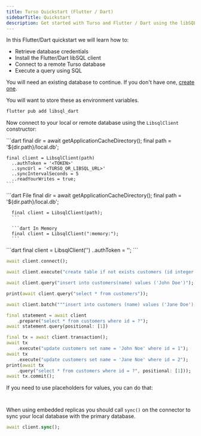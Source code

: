 ```yaml
---
title: Turso Quickstart (Flutter / Dart)
sidebarTitle: Quickstart
description: Get started with Turso and Flutter / Dart using the libSQL client in a few simple steps
---
```


In this Flutter/Dart quickstart we will learn how to:

- Retrieve database credentials
- Install the Flutter/Dart libSQL client
- Connect to a remote Turso database
- Execute a query using SQL

<Steps>

  <Step title="Retrieve database credentials">

You will need an existing database to continue. If you don't have one, [create one](/quickstart).

<Snippet file="retrieve-database-credentials.mdx" />
<Info>You will want to store these as environment variables.</Info>

  </Step>

  <Step title="Install libsql_dart">

```bash
flutter pub add libsql_dart
```

  </Step>

  <Step title="Initialize">

Now connect to your local or remote database using the `LibsqlClient` constructor:

<AccordionGroup>
  <Accordion title="Embedded Replicas">
    ```dart
    final dir = await getApplicationCacheDirectory();
    final path = '${dir.path}/local.db';

    final client = LibsqlClient(path)
      ..authToken = '<TOKEN>'
      ..syncUrl = '<TURSO_OR_LIBSQL_URL>'
      ..syncIntervalSeconds = 5
      ..readYourWrites = true;
    ```

  </Accordion>

<Accordion title="Local only">

  <CodeGroup>
      ```dart File
      final dir = await getApplicationCacheDirectory();
      final path = '${dir.path}/local.db';

      final client = LibsqlClient(path);
      ```

      ```dart In Memory
      final client = LibsqlClient(":memory:");
      ```

  </CodeGroup>

</Accordion>

  <Accordion title="Remote only">
    ```dart
    final client = LibsqlClient('<TURSO_OR_LIBSQL_URL>')
      ..authToken = '<TOKEN>';
    ```
  </Accordion>
</AccordionGroup>

</Step>

<Step title="Connect">

```dart
await client.connect();
```

</Step>

  <Step title="Execute">

<CodeGroup>

```dart execute
await client.execute("create table if not exists customers (id integer primary key, name text);");
```

```dart insert
await client.query("insert into customers(name) values ('John Doe')");
```

```dart select
print(await client.query("select * from customers"));
```

```dart batch
await client.batch("""insert into customers (name) values ('Jane Doe'); insert into customers (name) values ('Jake Doe');""");
```

```dart prepared statement
final statement = await client
	.prepare("select * from customers where id = ?");
await statement.query(positional: [1])
```

```dart interactive transaction
final tx = await client.transaction();
await tx
	.execute("update customers set name = 'John Noe' where id = 1");
await tx
	.execute("update customers set name = 'Jane Noe' where id = 2");
print(await tx
	.query("select * from customers where id = ?", positional: [1]));
await tx.commit();
```

</CodeGroup>

If you need to use placeholders for values, you can do that:

<CodeGroup>

```dart Positional

```

```dart Named

```

</CodeGroup>

  </Step>

  <Step title="Sync (Embedded Replicas only)">

When using embedded replicas you should call `sync()` on the connector to sync your local database with the primary database.

```dart
await client.sync();
```

  </Step>

</Steps>
